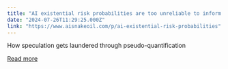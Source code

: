 ```yaml
---
title: "AI existential risk probabilities are too unreliable to inform policy"
date: "2024-07-26T11:29:25.000Z"
link: "https://www.aisnakeoil.com/p/ai-existential-risk-probabilities"
---
```


How speculation gets laundered through pseudo-quantification

[Read more](https://www.aisnakeoil.com/p/ai-existential-risk-probabilities)
